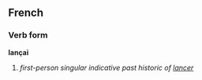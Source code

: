 ==French==
===Verb form===
'''lançai'''

# ''first-person singular indicative past historic of [[lancer]]''